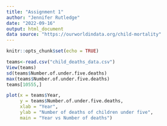 ---
title: "Assignment 1"
author: "Jennifer Rutledge"
date: "2022-09-16"
output: html_document
data source: "https://ourworldindata.org/child-mortality"
---

```{r setup, include=FALSE}
knitr::opts_chunk$set(echo = TRUE)
```


```{r}
teams<-read.csv("child_deaths_data.csv")
View(teams)
sd(teams$Number.of.under.five.deaths)
max(teams$Number.of.under.five.deaths)
teams[10555,]

```

```{r teams, echo=FALSE}
plot(x = teams$Year,
     y = teams$Number.of.under.five.deaths,
     xlab = "Year",
     ylab = "Number of deaths of children under five",
     main = "Year vs Number of deaths")
```



